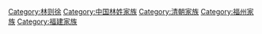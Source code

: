 [[Category:林则徐|Category:林则徐]]
[[Category:中国林姓家族|Category:中国林姓家族]]
[[Category:清朝家族|Category:清朝家族]]
[[Category:福州家族|Category:福州家族]]
[[Category:福建家族|Category:福建家族]]